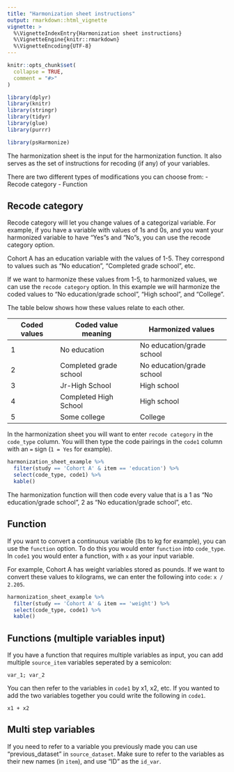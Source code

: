 ```yaml
---
title: "Harmonization sheet instructions"
output: rmarkdown::html_vignette
vignette: >
  %\VignetteIndexEntry{Harmonization sheet instructions}
  %\VignetteEngine{knitr::rmarkdown}
  %\VignetteEncoding{UTF-8}
---
```


```r
knitr::opts_chunk$set(
  collapse = TRUE,
  comment = "#>"
)
```

```r

library(dplyr)
library(knitr)
library(stringr)
library(tidyr)
library(glue)
library(purrr)

library(psHarmonize)
```


The harmonization sheet is the input for the harmonization function. It also serves as the set of instructions for recoding (if any) of your variables.


There are two different types of modifications you can choose from:
 - Recode category
 - Function
 
## Recode category

Recode category will let you change values of a categorizal variable. For example, if you have a variable with values of 1s and 0s, and you want your harmonized variable to have "Yes"s and "No"s, you can use the recode category option.


Cohort A has an education variable with the values of 1-5. They correspond to values such as "No education", "Completed grade school", etc. 

If we want to harmonize these values from 1-5, to harmonized values, we can use the `recode category` option. In this example we will harmonize the coded values to "No education/grade school", "High school", and "College".

The table below shows how these values relate to each other.

Coded values | Coded value meaning    | Harmonized values
-------------|------------------------|---------------------------
1            | No education           | No education/grade school
2            | Completed grade school | No education/grade school
3            | Jr-High School         | High school
4            | Completed High School  | High school
5            | Some college           | College


In the harmonization sheet you will want to enter `recode category` in the `code_type` column.  You will then type the code pairings in the `code1` column with an `=` sign (`1 = Yes` for example).

```r

harmonization_sheet_example %>%
  filter(study == 'Cohort A' & item == 'education') %>%
  select(code_type, code1) %>%
  kable()

```

The harmonization function will then code every value that is a 1 as "No education/grade school", 2 as "No education/grade school", etc.


## Function

If you want to convert a continuous variable (lbs to kg for example), you can use the `function` option. To do this you would enter `function` into `code_type`. In `code1` you would enter a function, with `x` as your input variable.


For example, Cohort A has weight variables stored as pounds. If we want to convert these values to kilograms, we can enter the following into `code`: `x / 2.205`.

```r

harmonization_sheet_example %>%
  filter(study == 'Cohort A' & item == 'weight') %>%
  select(code_type, code1) %>%
  kable()

```


## Functions (multiple variables input)

If you have a function that requires multiple variables as input, you can add multiple `source_item` variables seperated by a semicolon:

`var_1; var_2`

You can then refer to the variables in `code1` by x1, x2, etc. If you wanted to add the two variables together you could write the following in `code1`.

`x1 + x2`

## Multi step variables

If you need to refer to a variable you previously made you can use "previous_dataset" in `source_dataset`. Make sure to refer to the variables as their new names (in `item`), and use "ID" as the `id_var`.
